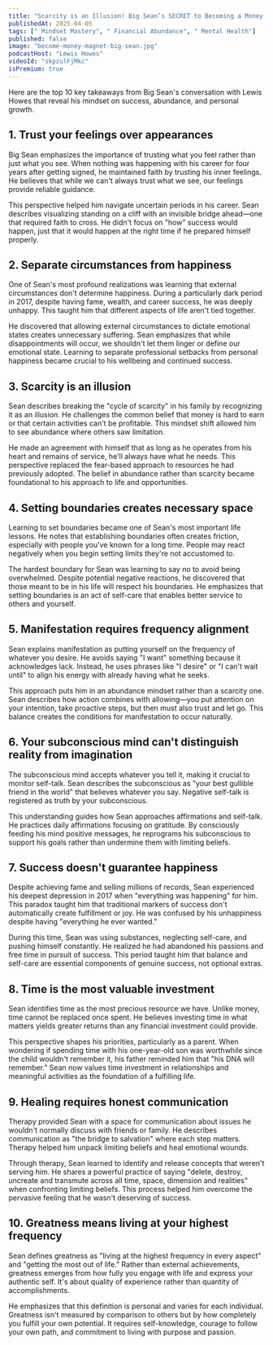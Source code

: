 ```yaml
---
title: "Scarcity is an Illusion! Big Sean’s SECRET to Becoming a Money Magnet"
publishedAt: 2025-04-05
tags: [" Mindset Mastery", " Financial Abundance", " Mental Health"]
published: false
image: "become-money-magnet-big-sean.jpg"
podcastHost: "Lewis Howes"
videoId: "skpzulFjMkc"
isPremium: true
---
```



<PodcastSummaryPageLayout frontmatter={frontmatter}>

Here are the top 10 key takeaways from Big Sean's conversation with Lewis Howes that reveal his mindset on success, abundance, and personal growth.

## 1. Trust your feelings over appearances

Big Sean emphasizes the importance of trusting what you feel rather than just what you see. When nothing was happening with his career for four years after getting signed, he maintained faith by trusting his inner feelings. He believes that while we can't always trust what we see, our feelings provide reliable guidance.

This perspective helped him navigate uncertain periods in his career. Sean describes visualizing standing on a cliff with an invisible bridge ahead—one that required faith to cross. He didn't focus on "how" success would happen, just that it would happen at the right time if he prepared himself properly.

## 2. Separate circumstances from happiness

One of Sean's most profound realizations was learning that external circumstances don't determine happiness. During a particularly dark period in 2017, despite having fame, wealth, and career success, he was deeply unhappy. This taught him that different aspects of life aren't tied together.

He discovered that allowing external circumstances to dictate emotional states creates unnecessary suffering. Sean emphasizes that while disappointments will occur, we shouldn't let them linger or define our emotional state. Learning to separate professional setbacks from personal happiness became crucial to his wellbeing and continued success.

## 3. Scarcity is an illusion

Sean describes breaking the "cycle of scarcity" in his family by recognizing it as an illusion. He challenges the common belief that money is hard to earn or that certain activities can't be profitable. This mindset shift allowed him to see abundance where others saw limitation.

He made an agreement with himself that as long as he operates from his heart and remains of service, he'll always have what he needs. This perspective replaced the fear-based approach to resources he had previously adopted. The belief in abundance rather than scarcity became foundational to his approach to life and opportunities.

## 4. Setting boundaries creates necessary space

Learning to set boundaries became one of Sean's most important life lessons. He notes that establishing boundaries often creates friction, especially with people you've known for a long time. People may react negatively when you begin setting limits they're not accustomed to.

The hardest boundary for Sean was learning to say no to avoid being overwhelmed. Despite potential negative reactions, he discovered that those meant to be in his life will respect his boundaries. He emphasizes that setting boundaries is an act of self-care that enables better service to others and yourself.

## 5. Manifestation requires frequency alignment

Sean explains manifestation as putting yourself on the frequency of whatever you desire. He avoids saying "I want" something because it acknowledges lack. Instead, he uses phrases like "I desire" or "I can't wait until" to align his energy with already having what he seeks.

This approach puts him in an abundance mindset rather than a scarcity one. Sean describes how action combines with allowing—you put attention on your intention, take proactive steps, but then must also trust and let go. This balance creates the conditions for manifestation to occur naturally.

## 6. Your subconscious mind can't distinguish reality from imagination

The subconscious mind accepts whatever you tell it, making it crucial to monitor self-talk. Sean describes the subconscious as "your best gullible friend in the world" that believes whatever you say. Negative self-talk is registered as truth by your subconscious.

This understanding guides how Sean approaches affirmations and self-talk. He practices daily affirmations focusing on gratitude. By consciously feeding his mind positive messages, he reprograms his subconscious to support his goals rather than undermine them with limiting beliefs.

## 7. Success doesn't guarantee happiness

Despite achieving fame and selling millions of records, Sean experienced his deepest depression in 2017 when "everything was happening" for him. This paradox taught him that traditional markers of success don't automatically create fulfillment or joy. He was confused by his unhappiness despite having "everything he ever wanted."

During this time, Sean was using substances, neglecting self-care, and pushing himself constantly. He realized he had abandoned his passions and free time in pursuit of success. This period taught him that balance and self-care are essential components of genuine success, not optional extras.

## 8. Time is the most valuable investment

Sean identifies time as the most precious resource we have. Unlike money, time cannot be replaced once spent. He believes investing time in what matters yields greater returns than any financial investment could provide.

This perspective shapes his priorities, particularly as a parent. When wondering if spending time with his one-year-old son was worthwhile since the child wouldn't remember it, his father reminded him that "his DNA will remember." Sean now values time investment in relationships and meaningful activities as the foundation of a fulfilling life.

## 9. Healing requires honest communication

Therapy provided Sean with a space for communication about issues he wouldn't normally discuss with friends or family. He describes communication as "the bridge to salvation" where each step matters. Therapy helped him unpack limiting beliefs and heal emotional wounds.

Through therapy, Sean learned to identify and release concepts that weren't serving him. He shares a powerful practice of saying "delete, destroy, uncreate and transmute across all time, space, dimension and realities" when confronting limiting beliefs. This process helped him overcome the pervasive feeling that he wasn't deserving of success.

## 10. Greatness means living at your highest frequency

Sean defines greatness as "living at the highest frequency in every aspect" and "getting the most out of life." Rather than external achievements, greatness emerges from how fully you engage with life and express your authentic self. It's about quality of experience rather than quantity of accomplishments.

He emphasizes that this definition is personal and varies for each individual. Greatness isn't measured by comparison to others but by how completely you fulfill your own potential. It requires self-knowledge, courage to follow your own path, and commitment to living with purpose and passion.

</PodcastSummaryPageLayout>
